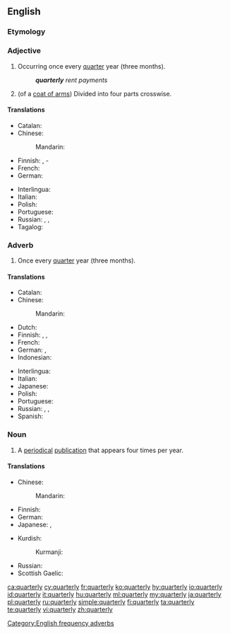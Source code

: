 ==English==

===Etymology===
{{suffix|quarter|ly|lang=en}}

===Adjective===
{{en-adj|-}}

# Occurring once every [[quarter]] year (three months).
#: '''''quarterly''' rent payments''
# {{context|heraldry|lang=en}} (of a [[coat of arms]]) Divided into four parts crosswise.

====Translations====
{{trans-top|Occurring once every quarter year}}
* Catalan: {{t|ca|trimestral}}
* Chinese:
*: Mandarin: {{t+|cmn|每季|tr=měijì de|alt=每季的|sc=Hani}}
* Finnish: {{t|fi|neljännesvuosittainen}}, {{t|fi|neljännesvuosi}}-
* French: {{t+|fr|trimestriel}}
* German: {{t+|de|vierteljährlich}}
{{trans-mid}}
* Interlingua: {{t|ia|trimestral}}
* Italian: {{t|it|trimestrale}}
* Polish: {{t|pl|kwartalny|m}}
* Portuguese: {{t|pt|trimestral|m|f}}
* Russian: {{t+|ru|квартальный|tr=kvartálʹnyj|sc=Cyrl}}, {{t+|ru|ежеквартальный|tr=ježekvartálʹnyj|sc=Cyrl}}, {{t+|ru|трёхмесячный|tr=trjoxmésjačnyj|sc=Cyrl}}
* Tagalog: {{t|tl|quatera}}
{{trans-bottom}}

===Adverb===
{{en-adv|-}}

# Once every [[quarter]] year (three months).

====Translations====
{{trans-top|once every quarter year}}
* Catalan: {{t|ca|trimestralment}}
* Chinese:
*: Mandarin: {{t+|cmn|每季|tr=měijì de|alt=每季地|sc=Hani}}
* Dutch: {{t+|nl|driemaandelijks}}
* Finnish: {{t|fi|neljännesvuosittain}}, {{t|fi|neljänneksittäin}}, {{t|fi|vuosineljänneksittäin}}
* French: {{t+|fr|trimestriellement}}
* German: {{t+|de|vierteljährlich}}, {{t+|de|quartalsweise}}
* Indonesian: {{t|id|[[per]] [[kuartal]]}}
{{trans-mid}}
* Interlingua: {{t|ia|trimestralmente}}
* Italian: {{t|it|trimestralmente}}
* Japanese: {{t|ja|四半期毎|tr=[[しはんきごと]], shihanki-goto|sc=Jpan}}
* Polish: {{t|pl|kwartalnie}}
* Portuguese: {{t|pt|trimestralmente}}
* Russian: {{t+|ru|поквартально|tr=pokvartálʹno|sc=Cyrl}}, {{t+|ru|ежеквартально|tr=ježekvartálʹno|sc=Cyrl}}, {{t|ru|[[раз]] [[в]] [[три]] [[месяц|месяца]]|tr=raz v tri mésjaca}}
* Spanish: {{t+|es|trimestralmente}}
{{trans-bottom}}

===Noun===
{{en-noun|quarterlies}}

# A [[periodical]] [[publication]] that appears four times per year.

====Translations====
{{trans-top|periodical publication}}
* Chinese:
*: Mandarin: {{t+|cmn|季刊|tr=jìkān|sc=Hani}}
* Finnish: {{t|fi|neljännesvuosijulkaisu}}
* German: {{t|de|Vierteljahresschrift|n}}
* Japanese: {{t+|ja|季刊|tr=きかん, kikan|sc=Jpan}}, {{t|ja|季刊誌|tr=きかんし, kikanshi|sc=Jpan}}
{{trans-mid}}
* Kurdish:
*: Kurmanji: {{t|kmr|kovara sêmehî|f}}
* Russian: {{t|ru|трёхмесячник|m|tr=trjoxmésjačnik|sc=Cyrl}}
* Scottish Gaelic: {{t|gd|ràitheachan|m}}
{{trans-bottom}}

[[Category:English frequency adverbs]]

[[ca:quarterly]]
[[cy:quarterly]]
[[fr:quarterly]]
[[ko:quarterly]]
[[hy:quarterly]]
[[io:quarterly]]
[[id:quarterly]]
[[it:quarterly]]
[[hu:quarterly]]
[[ml:quarterly]]
[[my:quarterly]]
[[ja:quarterly]]
[[pl:quarterly]]
[[ru:quarterly]]
[[simple:quarterly]]
[[fi:quarterly]]
[[ta:quarterly]]
[[te:quarterly]]
[[vi:quarterly]]
[[zh:quarterly]]